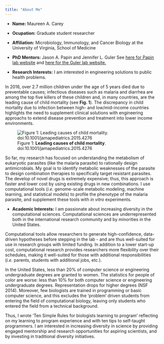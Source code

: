 ```yaml
---
title: "About Me"
---
```


- __Name:__ Maureen A. Carey

- __Ocupation:__ Graduate student researcher

- __Affiliation:__ Microbiology, Immunology, and Cancer Biology at the University of Virginia, School of Medicine

- __PhD Mentors:__ Jason A. Papin and Jennifer L. Guler
See [here for Papin lab website](http://bme.virginia.edu/csbl/home.html) and [here for the Guler lab website.](https://jlg5fw.wixsite.com/malarialab)

- __Research Interests:__ I am interested in engineering solutions to public health problems. 

In 2016, over 2.7 million children under the age of 5 years died due to preventable causes; infectious diseases such as malaria and diarrhea are among the top five killers of these children and, in many countries, are the leading cause of child mortality (see **Fig. 1**). The discrepancy in child mortality due to infection between high- and low/mid-income countries highlights the need to supplement clinical solutions with engineering approachs to extend disease prevention and treatment into lower income environments.

![Figure 1: **Leading causes of child mortality**. doi:10.1001/jamapediatrics.2015.4276](~/local_documents/personal/mac_website/map_child_mortality.png)

So far, my research has focused on understanding the metabolism of eukaryotic parasites (like the malaria parasite) to rationally design antimicrobials. My goal is to identify metabolic weaknesses of the parasite to design combination therapies to specifically target resistant parasites. The develop of novel drugs is extremely expensive; thus, this approach is faster and lower cost by using existing drugs in new combinations. I use computational tools (*i.e.* genome-scale metabolic modeling, machine learning, and statistical models) to profile the phenotype of the malaria parasite, and supplement these tools with  *in vitro* experiments. 

- __Academic Interests:__ I am passionate about increasing diversity in the computational sciences. Computational sciences are underrepresented both in the international research community and by minorities in the United States. 

Computational tools allow researchers to generate high-confidence, data-driven hypotheses before stepping in the lab - and are thus well-suited for use in research groups with limited funding. In addition to a lower start-up cost, computational research provides researchers more flexibility over their schedules, making it well-suited for those with additional responsibilities (*i.e.* parents, students with additional jobs, etc.).

In the United States, less than 20% of computer science or engineering undergraduate degrees are granted to women. The statistics for people of color are worse: less than 10% for both computer science or engineering undergraduate degrees. Representation drops for higher degrees (NSF 2014). Moreover, few biologists are trained in programming or basic computer science, and this excludes the 'problem' driven students from entering the field of computational biology, leaving only students who entered the field from a technical background. 

Thus, I wrote 'Ten Simple Rules for biologists learning to program' reflecting on my learning to program experience and with ten tips to self-taught programmers. I am interested in increasing diversity in science by providing engaged mentorship and research opportunities for aspiring scientists, and by investing in traditional diversity initiatives.
